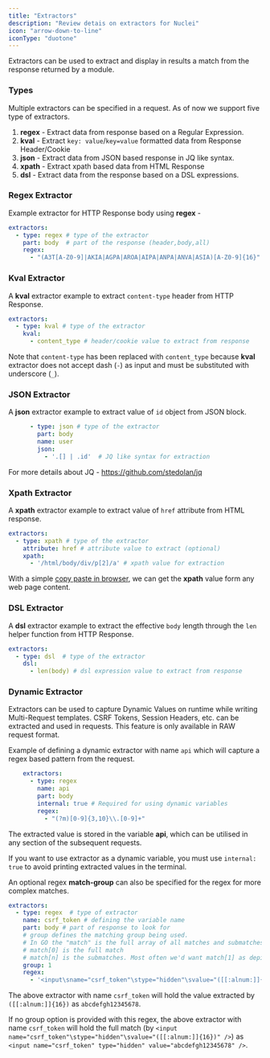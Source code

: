 ```yaml
---
title: "Extractors"
description: "Review detais on extractors for Nuclei"
icon: "arrow-down-to-line"
iconType: "duotone"
---
```


Extractors can be used to extract and display in results a match from the response returned by a module.


### Types

Multiple extractors can be specified in a request. As of now we support five type of extractors.

1. **regex** - Extract data from response based on a Regular Expression.
2. **kval** - Extract `key: value`/`key=value` formatted data from Response Header/Cookie
3. **json** - Extract data from JSON based response in JQ like syntax.
4. **xpath** - Extract xpath based data from HTML Response
5. **dsl** - Extract data from the response based on a DSL expressions.

### Regex Extractor

Example extractor for HTTP Response body using **regex** - 

```yaml
extractors:
  - type: regex # type of the extractor
    part: body  # part of the response (header,body,all)
    regex:
      - "(A3T[A-Z0-9]|AKIA|AGPA|AROA|AIPA|ANPA|ANVA|ASIA)[A-Z0-9]{16}"  # regex to use for extraction.
```

### Kval Extractor

A **kval** extractor example to extract `content-type` header from HTTP Response.

```yaml
extractors:
  - type: kval # type of the extractor
    kval:
      - content_type # header/cookie value to extract from response
```

Note that `content-type` has been replaced with `content_type` because **kval** extractor does not accept dash (`-`) as input and must be substituted with underscore (`_`).

### JSON Extractor

A **json** extractor example to extract value of `id` object from JSON block.

```yaml
      - type: json # type of the extractor
        part: body
        name: user
        json:
          - '.[] | .id'  # JQ like syntax for extraction
```

For more details about JQ - https://github.com/stedolan/jq

### Xpath Extractor

A **xpath** extractor example to extract value of `href` attribute from HTML response. 

```yaml
extractors:
  - type: xpath # type of the extractor
    attribute: href # attribute value to extract (optional)
    xpath:
      - '/html/body/div/p[2]/a' # xpath value for extraction
```

With a simple [copy paste in browser](https://www.scientecheasy.com/2020/07/find-xpath-chrome.html/), we can get the **xpath** value form any web page content.

### DSL Extractor

A **dsl** extractor example to extract the effective `body` length through the `len` helper function from HTTP Response.

```yaml
extractors:
  - type: dsl  # type of the extractor
    dsl:
      - len(body) # dsl expression value to extract from response
```

### Dynamic Extractor

Extractors can be used to capture Dynamic Values on runtime while writing Multi-Request templates. CSRF Tokens, Session Headers, etc. can be extracted and used in requests. This feature is only available in RAW request format.

Example of defining a dynamic extractor with name `api` which will capture a regex based pattern from the request.

```yaml
    extractors:
      - type: regex
        name: api
        part: body
        internal: true # Required for using dynamic variables
        regex:
          - "(?m)[0-9]{3,10}\\.[0-9]+"
```

The extracted value is stored in the variable **api**, which can be utilised in any section of the subsequent requests.

If you want to use extractor as a dynamic variable, you must use `internal: true` to avoid printing extracted values in the terminal.

An optional regex **match-group** can also be specified for the regex for more complex matches.

```yaml
extractors:
  - type: regex  # type of extractor
    name: csrf_token # defining the variable name
    part: body # part of response to look for
    # group defines the matching group being used. 
    # In GO the "match" is the full array of all matches and submatches 
    # match[0] is the full match
    # match[n] is the submatches. Most often we'd want match[1] as depicted below
    group: 1
    regex:
      - '<input\sname="csrf_token"\stype="hidden"\svalue="([[:alnum:]]{16})"\s/>'
```

The above extractor with name `csrf_token` will hold the value extracted by `([[:alnum:]]{16})` as `abcdefgh12345678`. 

If no group option is provided with this regex, the above extractor with name `csrf_token` will hold the full match (by `<input name="csrf_token"\stype="hidden"\svalue="([[:alnum:]]{16})" />`) as `<input name="csrf_token" type="hidden" value="abcdefgh12345678" />`.
